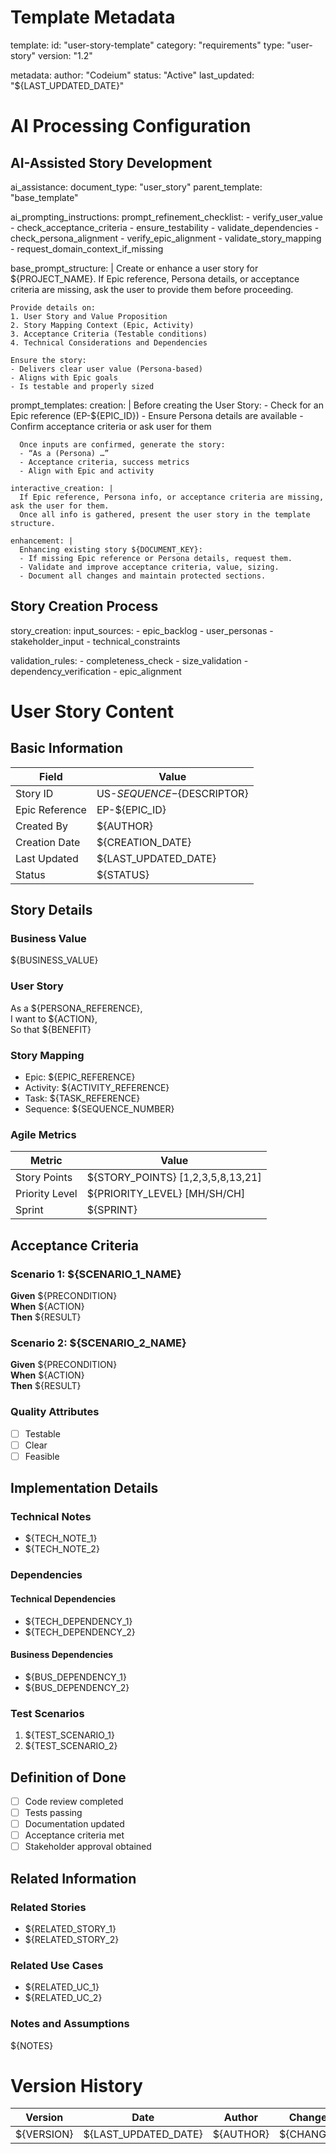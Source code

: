 <!--
#####################################################################################################################################################################
# USER STORY TEMPLATE
#####################################################################################################################################################################
-->

<!--
##################################################################################################
# DATE AND VERSION HANDLING INSTRUCTIONS
#
# Additional Instructions:
# - Before generating a user story, ensure that:
#   - An Epic reference exists
#   - Persona details are available
#   - Acceptance criteria are defined
# - If any are missing, ask the user to provide them.
##################################################################################################
-->

# Template Metadata
template:
  id: "user-story-template"
  category: "requirements"
  type: "user-story"
  version: "1.2"

metadata:
  author: "Codeium"
  status: "Active"
  last_updated: "${LAST_UPDATED_DATE}"

# AI Processing Configuration

## AI-Assisted Story Development
ai_assistance:
  document_type: "user_story"
  parent_template: "base_template"

ai_prompting_instructions:
  prompt_refinement_checklist:
    - verify_user_value
    - check_acceptance_criteria
    - ensure_testability
    - validate_dependencies
    - check_persona_alignment
    - verify_epic_alignment
    - validate_story_mapping
    - request_domain_context_if_missing

  base_prompt_structure: |
    Create or enhance a user story for ${PROJECT_NAME}.
    If Epic reference, Persona details, or acceptance criteria are missing, ask the user to provide them before proceeding.

    Provide details on:
    1. User Story and Value Proposition
    2. Story Mapping Context (Epic, Activity)
    3. Acceptance Criteria (Testable conditions)
    4. Technical Considerations and Dependencies

    Ensure the story:
    - Delivers clear user value (Persona-based)
    - Aligns with Epic goals
    - Is testable and properly sized

  prompt_templates:
    creation: |
      Before creating the User Story:
      - Check for an Epic reference (EP-${EPIC_ID})
      - Ensure Persona details are available
      - Confirm acceptance criteria or ask user for them

      Once inputs are confirmed, generate the story:
      - “As a (Persona) …”
      - Acceptance criteria, success metrics
      - Align with Epic and activity

    interactive_creation: |
      If Epic reference, Persona info, or acceptance criteria are missing, ask the user for them.
      Once all info is gathered, present the user story in the template structure.

    enhancement: |
      Enhancing existing story ${DOCUMENT_KEY}:
      - If missing Epic reference or Persona details, request them.
      - Validate and improve acceptance criteria, value, sizing.
      - Document all changes and maintain protected sections.

## Story Creation Process
story_creation:
  input_sources:
    - epic_backlog
    - user_personas
    - stakeholder_input
    - technical_constraints

  validation_rules:
    - completeness_check
    - size_validation
    - dependency_verification
    - epic_alignment

<!--
##################################################################################################
# TEMPLATE OUTPUT CONTENT STARTS HERE. 
###################################################################################################
-->

# User Story Content

## Basic Information
| Field         | Value                         |
|---------------|--------------------------------|
| Story ID      | US-${SEQUENCE}-${DESCRIPTOR}  |
| Epic Reference| EP-${EPIC_ID}                 |
| Created By    | ${AUTHOR}                     |
| Creation Date | ${CREATION_DATE}              |
| Last Updated  | ${LAST_UPDATED_DATE}          |
| Status        | ${STATUS}                     |

## Story Details

### Business Value
${BUSINESS_VALUE}

### User Story
As a ${PERSONA_REFERENCE},  
I want to ${ACTION},  
So that ${BENEFIT}

### Story Mapping
- Epic: ${EPIC_REFERENCE}
- Activity: ${ACTIVITY_REFERENCE}
- Task: ${TASK_REFERENCE}
- Sequence: ${SEQUENCE_NUMBER}

### Agile Metrics
| Metric         | Value                              |
|----------------|------------------------------------|
| Story Points   | ${STORY_POINTS} [1,2,3,5,8,13,21]  |
| Priority Level | ${PRIORITY_LEVEL} [MH/SH/CH]       |
| Sprint         | ${SPRINT}                          |

## Acceptance Criteria

### Scenario 1: ${SCENARIO_1_NAME}
**Given** ${PRECONDITION}  
**When** ${ACTION}  
**Then** ${RESULT}

### Scenario 2: ${SCENARIO_2_NAME}
**Given** ${PRECONDITION}  
**When** ${ACTION}  
**Then** ${RESULT}

### Quality Attributes
- [ ] Testable
- [ ] Clear
- [ ] Feasible

## Implementation Details
### Technical Notes
- ${TECH_NOTE_1}
- ${TECH_NOTE_2}

### Dependencies
#### Technical Dependencies
- ${TECH_DEPENDENCY_1}
- ${TECH_DEPENDENCY_2}

#### Business Dependencies
- ${BUS_DEPENDENCY_1}
- ${BUS_DEPENDENCY_2}

### Test Scenarios
1. ${TEST_SCENARIO_1}
2. ${TEST_SCENARIO_2}

## Definition of Done
- [ ] Code review completed
- [ ] Tests passing
- [ ] Documentation updated
- [ ] Acceptance criteria met
- [ ] Stakeholder approval obtained

## Related Information
### Related Stories
- ${RELATED_STORY_1}
- ${RELATED_STORY_2}

### Related Use Cases
- ${RELATED_UC_1}
- ${RELATED_UC_2}

### Notes and Assumptions
${NOTES}

# Version History
| Version | Date | Author | Changes |
|---------|------|--------|---------|
| ${VERSION} | ${LAST_UPDATED_DATE} | ${AUTHOR} | ${CHANGES} |

